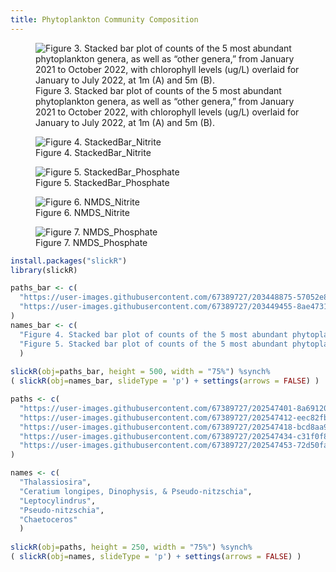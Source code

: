 ```yaml
---
title: Phytoplankton Community Composition
---
```


![Figure 3. Stacked bar plot of counts of the 5 most abundant phytoplankton genera, as well as "other genera," from January 2021 to October 2022, with chlorophyll levels (ug/L) overlaid for January to July 2022, at 1m (A) and 5m (B).](https://user-images.githubusercontent.com/67389727/203178003-84e3bc3e-c428-4292-8988-b758f53da1ea.jpg)

![Figure 4. StackedBar_Nitrite](https://user-images.githubusercontent.com/67389727/203448875-57052e83-9fc4-4692-b06d-87bb0b6c3c53.png)

![Figure 5. StackedBar_Phosphate](https://user-images.githubusercontent.com/67389727/203449455-8ae4731e-3397-4a6e-ac3b-ec77e62014af.png)

![Figure 6. NMDS_Nitrite](https://user-images.githubusercontent.com/67389727/203446752-027c744e-4d92-4984-b705-d7f84a86fc0e.jpg)

![Figure 7. NMDS_Phosphate](https://user-images.githubusercontent.com/67389727/203446758-4e3a71a9-8a1f-453c-851a-0522f20209d5.jpg)

```r

install.packages("slickR")
library(slickR)

```

```r
paths_bar <- c(
  "https://user-images.githubusercontent.com/67389727/203448875-57052e83-9fc4-4692-b06d-87bb0b6c3c53.png",
  "https://user-images.githubusercontent.com/67389727/203449455-8ae4731e-3397-4a6e-ac3b-ec77e62014af.png",
)
names_bar <- c(
  "Figure 4. Stacked bar plot of counts of the 5 most abundant phytoplankton genera, as well as "other genera," from January 2021 to October 2022, with nitrite levels (uM) overlaid for January to December 2021, at 1m (A) and 5m (B).",
  "Figure 5. Stacked bar plot of counts of the 5 most abundant phytoplankton genera, as well as "other genera," from January 2021 to October 2022, with phosphate levels (uM) overlaid for January to December 2021, at 1m (A) and 5m (B).",
  )
  
slickR(obj=paths_bar, height = 500, width = "75%") %synch%
( slickR(obj=names_bar, slideType = 'p') + settings(arrows = FALSE) )
```

```r

paths <- c(
  "https://user-images.githubusercontent.com/67389727/202547401-8a69120b-14dc-4bd3-8d75-3ca8eebe71b9.jpg",
  "https://user-images.githubusercontent.com/67389727/202547412-eec82fbe-dacc-4722-a4bb-9da32649ac1d.jpg",
  "https://user-images.githubusercontent.com/67389727/202547418-bcd8aa90-58ef-4e48-9c60-4af5140cad0a.jpg",
  "https://user-images.githubusercontent.com/67389727/202547434-c31f0f85-ae9f-437e-b10a-7beb6d3b2fe9.jpg",
  "https://user-images.githubusercontent.com/67389727/202547453-72d50fa5-ddce-4cdb-912d-a7f8e95fb0eb.jpg"
)

names <- c(
  "Thalassiosira",
  "Ceratium longipes, Dinophysis, & Pseudo-nitzschia",
  "Leptocylindrus",
  "Pseudo-nitzschia",
  "Chaetoceros"
  )
  
slickR(obj=paths, height = 250, width = "75%") %synch%
( slickR(obj=names, slideType = 'p') + settings(arrows = FALSE) )

```
